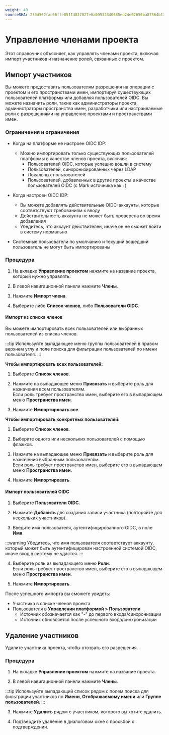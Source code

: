 ```yaml
---
weight: 40
sourceSHA: 230d562fae66ffe05114837027e6a09532340685ed24e02656ba87864b13e074
---
```


# Управление членами проекта

Этот справочник объясняет, как управлять членами проекта, включая импорт участников и назначение ролей, связанных с проектом.

## Импорт участников

Вы можете предоставить пользователям разрешения на операции с проектом и его пространствами имен, импортируя существующих пользователей платформы или добавляя пользователей OIDC. Вы можете назначить роли, такие как администраторы проекта, администраторы пространства имен, разработчики или настраиваемые роли с разрешениями на управление проектами и пространствами имен.

### Ограничения и ограничения

- Когда на платформе не настроен OIDC IDP:
  - Можно импортировать только существующих пользователей платформы в качестве членов проекта, включая:
    - Пользователей OIDC, которые успешно вошли в систему
    - Пользователей, синхронизированных через LDAP
    - Локальных пользователей
    - Пользователей, добавленных в другие проекты в качестве пользователей OIDC (с Mark источника как `-`)

- Когда настроен OIDC IDP:
  - Вы можете добавлять действительные OIDC-аккаунты, которые соответствуют требованиям к вводу
  - Действительность аккаунта не может быть проверена во время добавления
  - Убедитесь, что аккаунт действителен, иначе он не сможет войти в систему нормально

- Системные пользователи по умолчанию и текущий вошедший пользователь не могут быть импортированы

### Процедура

1. На вкладке **Управление проектом** нажмите на название проекта, который нужно управлять.

2. В левой навигационной панели нажмите **Члены**.

3. Нажмите **Импорт члена**.

4. Выберите либо **Список членов**, либо **Пользователи OIDC**.

#### Импорт из списка членов

Вы можете импортировать всех пользователей или выбранных пользователей из списка членов.

:::tip
Используйте выпадающее меню группы пользователей в правом верхнем углу и поле поиска для фильтрации пользователей по имени пользователя.
:::

**Чтобы импортировать всех пользователей:**

1. Выберите **Список членов**.

2. Нажмите на выпадающее меню **Привязать** и выберите роль для назначения всем пользователям.<br />Если роль требует пространство имен, выберите его в выпадающем меню **Пространства имен**.

3. Нажмите **Импортировать все**.

**Чтобы импортировать конкретных пользователей:**

1. Выберите **Список членов**.

2. Выберите одного или нескольких пользователей с помощью флажков.

3. Нажмите на выпадающее меню **Привязать** и выберите роль для назначения выбранным пользователям.<br />Если роль требует пространство имен, выберите его в выпадающем меню **Пространства имен**.

4. Нажмите **Импортировать**.

#### Импорт пользователей OIDC

1. Выберите **Пользователи OIDC**.

2. Нажмите **Добавить** для создания записи участника (повторяйте для нескольких участников).

3. Введите имя пользователя, аутентифицированного OIDC, в поле **Имя**.

:::warning
Убедитесь, что имя пользователя соответствует аккаунту, который может быть аутентифицирован настроенной системой OIDC, иначе вход в систему не удастся.
:::

4. Выберите роль из выпадающего меню **Роли**.<br />Если роль требует пространство имен, выберите его в выпадающем меню **Пространства имен**.

5. Нажмите **Импортировать**.

После успешного импорта вы сможете увидеть:

- Участника в списке членов проекта
- Пользователя в **Управлении платформой > Пользователи**
  - Источник обозначается как "-" до первого входа/синхронизации
  - Источник обновляется после успешного входа/синхронизации

## Удаление участников

Удалите участника проекта, чтобы отозвать его разрешения.

### Процедура

1. На вкладке **Управление проектом** нажмите на название проекта.

2. В левой навигационной панели нажмите **Члены**.

:::tip
Используйте выпадающий список рядом с полем поиска для фильтрации участников по **Имени**, **Отображаемому имени** или **Группе пользователей**.
:::

3. Нажмите **Удалить** рядом с участником, которого вы хотите удалить.

4. Подтвердите удаление в диалоговом окне с просьбой о подтверждении.
